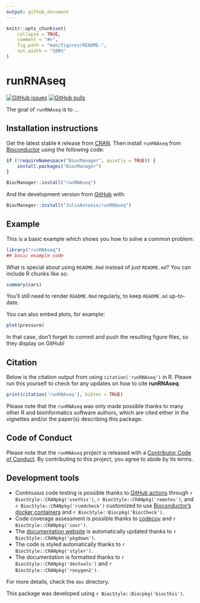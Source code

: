 ```yaml
---
output: github_document
---
```


<!-- README.md is generated from README.Rmd. Please edit that file -->

```r
knitr::opts_chunk$set(
    collapse = TRUE,
    comment = "#>",
    fig.path = "man/figures/README-",
    out.width = "100%"
)
```

# runRNAseq

<!-- badges: start -->
[![GitHub issues](https://img.shields.io/github/issues/JulioAntonio/runRNAseq)](https://github.com/JulioAntonio/runRNAseq/issues)
[![GitHub pulls](https://img.shields.io/github/issues-pr/JulioAntonio/runRNAseq)](https://github.com/JulioAntonio/runRNAseq/pulls)
<!-- badges: end -->

The goal of `runRNAseq` is to ...

## Installation instructions

Get the latest stable `R` release from [CRAN](http://cran.r-project.org/). Then install `runRNAseq` from [Bioconductor](http://bioconductor.org/) using the following code:

```r
if (!requireNamespace("BiocManager", quietly = TRUE)) {
    install.packages("BiocManager")
}

BiocManager::install("runRNAseq")
```

And the development version from [GitHub](https://github.com/JulioAntonio/runRNAseq) with:

```r
BiocManager::install("JulioAntonio/runRNAseq")
```
## Example

This is a basic example which shows you how to solve a common problem:

```r
library("runRNAseq")
## basic example code
```

What is special about using `README.Rmd` instead of just `README.md`? You can include R chunks like so:

```r
summary(cars)
```

You'll still need to render `README.Rmd` regularly, to keep `README.md` up-to-date.

You can also embed plots, for example:

```r
plot(pressure)
```

In that case, don't forget to commit and push the resulting figure files, so they display on GitHub!

## Citation

Below is the citation output from using `citation('runRNAseq')` in R. Please
run this yourself to check for any updates on how to cite __runRNAseq__.

```r
print(citation('runRNAseq'), bibtex = TRUE)
```

Please note that the `runRNAseq` was only made possible thanks to many other R and bioinformatics software authors, which are cited either in the vignettes and/or the paper(s) describing this package.

## Code of Conduct

Please note that the `runRNAseq` project is released with a [Contributor Code of Conduct](http://bioconductor.org/about/code-of-conduct/). By contributing to this project, you agree to abide by its terms.

## Development tools

* Continuous code testing is possible thanks to [GitHub actions](https://www.tidyverse.org/blog/2020/04/usethis-1-6-0/)  through `r BiocStyle::CRANpkg('usethis')`, `r BiocStyle::CRANpkg('remotes')`, and `r BiocStyle::CRANpkg('rcmdcheck')` customized to use [Bioconductor's docker containers](https://www.bioconductor.org/help/docker/) and `r BiocStyle::Biocpkg('BiocCheck')`.
* Code coverage assessment is possible thanks to [codecov](https://codecov.io/gh) and `r BiocStyle::CRANpkg('covr')`.
* The [documentation website](http://JulioAntonio.github.io/runRNAseq) is automatically updated thanks to `r BiocStyle::CRANpkg('pkgdown')`.
* The code is styled automatically thanks to `r BiocStyle::CRANpkg('styler')`.
* The documentation is formatted thanks to `r BiocStyle::CRANpkg('devtools')` and `r BiocStyle::CRANpkg('roxygen2')`.

For more details, check the `dev` directory.

This package was developed using `r BiocStyle::Biocpkg('biocthis')`.


